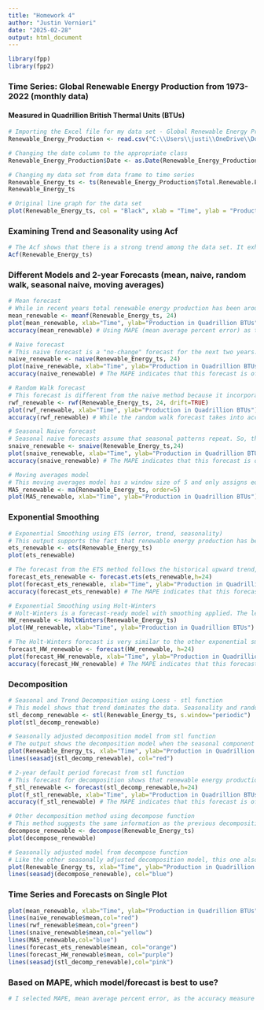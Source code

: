 ---
title: "Homework 4"
author: "Justin Vernieri"
date: "2025-02-28"
output: html_document
---

```{r}
library(fpp)
library(fpp2)
```

### Time Series: Global Renewable Energy Production from 1973-2022 (monthly data)
#### Measured in Quadrillion British Thermal Units (BTUs)
```{r}
# Importing the Excel file for my data set - Global Renewable Energy Production in Quadrillion British Thermal Units (BTUs)
Renewable_Energy_Production <- read.csv("C:\\Users\\justi\\OneDrive\\Documents\\Rutgers Junior\\Sem 2\\Time Series Modeling\\My time series dataset and files\\global energy archive\\World Energy Overview - Copy.csv")

# Changing the date column to the appropriate class
Renewable_Energy_Production$Date <- as.Date(Renewable_Energy_Production$Date, format = "%Y-%m-%d")

# Changing my data set from data frame to time series
Renewable_Energy_ts <- ts(Renewable_Energy_Production$Total.Renewable.Energy.Production, start=c(1973,1), frequency=12)
Renewable_Energy_ts

# Original line graph for the data set
plot(Renewable_Energy_ts, col = "Black", xlab = "Time", ylab = "Production in Quadrillion BTUs", main = "Total Global Renewable Energy Production Over Time")
```

### Examining Trend and Seasonality using Acf
```{r}
# The Acf shows that there is a strong trend among the data set. It exhibits only very little seasonality, as indicted by the subtle upticks in lag 12 and lag 24 that correspond to monthly data, which my data set is. 
Acf(Renewable_Energy_ts)
```

### Different Models and 2-year Forecasts (mean, naive, random walk, seasonal naive, moving averages) 
```{r}
# Mean forecast
# While in recent years total renewable energy production has been around 0.8-1.2 quadrillion BTUs, the mean forecast shows that production in the next two years will be around 0.6, with an 80% chance it will fall within the blue area and a 95% chance it will fall into the gray area. The reason for this forecast being so off is that it assigns equal weight to all historical data from 1973 on, in which renewable energy production was around 0.4-0.6 quadrillion BTUs for over 20 years and then only started to increase after 2010.
mean_renewable <- meanf(Renewable_Energy_ts, 24)
plot(mean_renewable, xlab="Time", ylab="Production in Quadrillion BTUs")
accuracy(mean_renewable) # Using MAPE (mean average percent error) as the accuracy measure, we see that the forecast using the mean is off by about 25.89%, which is not a strong indication to use this forecast.

# Naive forecast
# This naive forecast is a "no-change" forecast for the next two years. It serves as a good benchmark, with the forecast being around that last historical data point of about 1.09 quadrillion BTUs. This forecast does not change, as indicated by the straight horizontal blue line.
naive_renewable <- naive(Renewable_Energy_ts, 24)
plot(naive_renewable, xlab="Time", ylab="Production in Quadrillion BTUs")
accuracy(naive_renewable) # The MAPE indicates that this forecast is off by about 5.77%.

# Random Walk forecast
# This forecast is different from the naive method because it incorporates the average trend from past values and it includes drift. So, the random walk forecast shows that renewable energy production over the next two years will increase slightly, as indicated by an upward straight blue line.
rwf_renewable <- rwf(Renewable_Energy_ts, 24, drift=TRUE)
plot(rwf_renewable, xlab="Time", ylab="Production in Quadrillion BTUs")
accuracy(rwf_renewable) # While the random walk forecast takes into account trend and drift, the MAPE indicates that this forecast is off by about 5.78%, which almost the exact same as the naive forecast.

# Seasonal Naive forecast
# Seasonal naive forecasts assume that seasonal patterns repeat. So, this forecast for our data shows that renewable energy production will follow the same cycle from the last season (month of the previous year).
snaive_renewable <- snaive(Renewable_Energy_ts,24)
plot(snaive_renewable, xlab="Time", ylab="Production in Quadrillion BTUs")
accuracy(snaive_renewable) # The MAPE indicates that this forecast is off by about 6.58%. 

# Moving averages model
# This moving averages model has a window size of 5 and only assigns equal weight on recent points within the window. It takes the average of those points in order to smooth out random fluctuations in the time series data. 
MA5_renewable <- ma(Renewable_Energy_ts, order=5)
plot(MA5_renewable, xlab="Time", ylab="Production in Quadrillion BTUs") 
```

### Exponential Smoothing
```{r}
# Exponential Smoothing using ETS (error, trend, seasonality)
# This output supports the fact that renewable energy production has been increasing steadily, as seen in the level component. The model also recognizes a slight seasonal pattern of the data, as the seasonal component shows repetition over time despite its low magnitude. Also, the slope component suggests that the slope is not constant and there are fluctuations in the rate of change of the level. For example, there is a dip in the rate of change of slope following the year 2000.
ets_renewable <- ets(Renewable_Energy_ts)
plot(ets_renewable)

# The forecast from the ETS method follows the historical upward trend, indicating that renewable energy production is expected to remain high over time. The forecast also captures seasonal effects, meaning production will continue to rise and fall periodically. It is also important to note for this forecast that the gray shaded areas widen as the forecast extends longer into the future, showing increasing uncertainty.
forecast_ets_renewable <- forecast.ets(ets_renewable,h=24)
plot(forecast_ets_renewable, xlab="Time", ylab="Production in Quadrillion BTUs")
accuracy(forecast_ets_renewable) # The MAPE indicates that this forecast is off by about 3.179%.

# Exponential Smoothing using Holt-Winters
# Holt-Winters is a forecast-ready model with smoothing applied. The level, trend, and seasonal components can be inspected. The Holt-Winters line steadily increases, indicating a long-term trend in renewable energy production. The Holt-Winters method smooths out short-term noise, making the trend and seasonality clearer. It seems that the line follows the original time series data closely, which means it is fitting well.
HW_renewable <- HoltWinters(Renewable_Energy_ts)
plot(HW_renewable, xlab="Time", ylab="Production in Quadrillion BTUs")

# The Holt-Winters forecast is very similar to the other exponential smoothing forecast above. The main difference that I notice between the two is that the magnitude of the fluctuations are slightly less in the Holt-Winters forecast. There is less uncertainty with the Holt-Winters forecast too (smaller shaded areas around the blue line).
forecast_HW_renewable <- forecast(HW_renewable, h=24)
plot(forecast_HW_renewable, xlab="Time", ylab="Production in Quadrillion BTUs")
accuracy(forecast_HW_renewable) # The MAPE indicates that this forecast is off by about 3.288%, only slightly more than the ETS method.
```

### Decomposition
```{r}
# Seasonal and Trend Decomposition using Loess - stl function
# This model shows that trend dominates the data. Seasonality and randomness do not play a huge part in this time series. While the seasonal component shows repeated fluctuations at certain intervals (i.e month of May has highest production levels), the magnitude of seasonality is very low, as the fluctuations still remain very close to 0 in the output. The same is with the remainder component, which remains close to 0 over time.
stl_decomp_renewable <- stl(Renewable_Energy_ts, s.window="periodic")
plot(stl_decomp_renewable)

# Seasonally adjusted decomposition model from stl function
# The output shows the decomposition model when the seasonal component is removed, leaving only the trend and remainder components. There are still dips and spikes, meaning that seasonality did not play a huge part in the original time series data.
plot(Renewable_Energy_ts, xlab="Time", ylab="Production in Quadrillion BTUs")
lines(seasadj(stl_decomp_renewable), col="red")

# 2-year default period forecast from stl function
# This forecast for decomposition shows that renewable energy production should fluctuate between 1.0-1.2 quadrillion BTUs over the next two years. There is high uncertainty in this forecast, as indicated by the blue and gray shaded areas spanning from about 0.8-1.4 quadrillion BTUs.
f_stl_renewable <- forecast(stl_decomp_renewable,h=24)
plot(f_stl_renewable, xlab="Time", ylab="Production in Quadrillion BTUs")
accuracy(f_stl_renewable) # The MAPE indicates that this forecast is off by about 3.236%.

# Other decomposition method using decompose function
# This method suggests the same information as the previous decomposition method. Trend plays the biggest part in the data on renewable energy production.
decompose_renewable <- decompose(Renewable_Energy_ts)
plot(decompose_renewable)

# Seasonally adjusted model from decompose function
# Like the other seasonally adjusted decomposition model, this one also indicates that seasonality did not play a major role in the original data of renewable energy production. 
plot(Renewable_Energy_ts, xlab="Time", ylab="Production in Quadrillion BTUs")
lines(seasadj(decompose_renewable), col="blue")
```

### Time Series and Forecasts on Single Plot
```{r}
plot(mean_renewable, xlab="Time", ylab="Production in Quadrillion BTUs", main="Combined Forecasts")
lines(naive_renewable$mean,col="red")
lines(rwf_renewable$mean,col="green")
lines(snaive_renewable$mean,col="yellow")
lines(MA5_renewable,col="blue")
lines(forecast_ets_renewable$mean, col="orange")
lines(forecast_HW_renewable$mean, col="purple")
lines(seasadj(stl_decomp_renewable),col="pink")
```

### Based on MAPE, which model/forecast is best to use?
```{r}
# I selected MAPE, mean average percent error, as the accuracy measure for this time series analysis. The forecast with the best MAPE is exponential smoothing using the ETS (error, trend, seasonality) method. This forecast had the lowest MAPE of about 3.179%. The MAPE for the Holt-Winters and decomposition forecasts were less than 0.2% higher than for the ETS method. This means they would still be reasonable to use even though the ETS forecast is technically the best and most accurate.
```